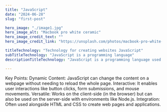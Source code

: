 ```yaml
---
title: "JavaScript"
date: "2024-06-28"
slug: "first-post"

hero_image: "./image1.jpg"
hero_image_alt: "Macbook pro white ceramic"
hero_image_credit_text: ""
hero_image_credit_link: "https://unsplash.com/photos/macbook-pro-white-ceramic-mugand-black-smartphone-on-table-cckf4TsHAuw"

titleTechnology: "Technology for creating websites JavaScript"
subTitleTechnology: "JavaScript is a programming language"
descriptionTitleTechnology: "JavaScript is a programming language used to make web pages interactive. It allows you to create dynamically updating content, control multimedia, animate images, and pretty much everything else."

---
```


Key Points:
Dynamic Content: JavaScript can change the content on a webpage without needing to reload the whole page.
Interactive: It enables user interactions like button clicks, form submissions, and mouse movements.
Versatile: Works on the client-side (in the browser) but can also be used on the server-side with environments like Node.js.
Integration: Often used alongside HTML and CSS to create web pages and applications.
